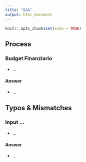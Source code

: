 ```yaml
---
title: "Q&A"
output: html_document
---
```


```r
knitr::opts_chunk$set(echo = TRUE)
```

## Process

### Budget Finanziario

- ...

#### Answer

- ...

## Typos & Mismatches

### Input ...

- ...

#### Answer

- ...
